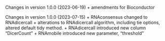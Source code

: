 Changes in version  1.0.0 (2023-06-19)
+ amendments for Bioconductor

Changes in version  1.0.0 (2023-07-15)
+ RNAconsensus changed to RNAdicercall
+ alterations to RNAdicercall algorithm, including tie options, altered default tidy method. 
+ RNAdicercall introduced new column "DicerCount" 
+ RNAmobile introduced new parameter, "threshold"
